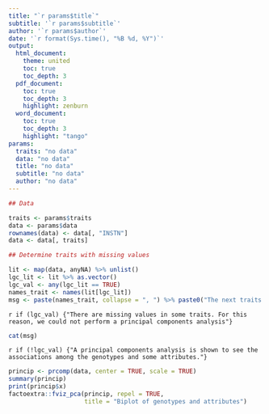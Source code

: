 ```yaml
---
title: "`r params$title`"
subtitle: '`r params$subtitle`'
author: '`r params$author`'
date: '`r format(Sys.time(), "%B %d, %Y")`'
output: 
  html_document:
    theme: united
    toc: true
    toc_depth: 3
  pdf_document:
    toc: true
    toc_depth: 3
    highlight: zenburn
  word_document:
    toc: true
    toc_depth: 3
    highlight: "tango"
params:
  traits: "no data"
  data: "no data"
  title: "no data"
  subtitle: "no data"
  author: "no data"
---
```


```r
## Data

traits <- params$traits
data <- params$data
rownames(data) <- data[, "INSTN"]
data <- data[, traits]

## Determine traits with missing values

lit <- map(data, anyNA) %>% unlist()
lgc_lit <- lit %>% as.vector()
lgc_val <- any(lgc_lit == TRUE)
names_trait <- names(lit[lgc_lit])
msg <- paste(names_trait, collapse = ", ") %>% paste0("The next traits have missing values: ", .)
```

`r if (lgc_val) {"There are missing values in some traits. For this reason, we could not perform a principal components analysis"}`
```r
cat(msg)
```

`r if (!lgc_val) {"A principal components analysis is shown to see the associations among the genotypes and some attributes."} `

```r
princip <- prcomp(data, center = TRUE, scale = TRUE)
summary(princip)
print(princip$x)
factoextra::fviz_pca(princip, repel = TRUE,
                     title = "Biplot of genotypes and attributes")
```
